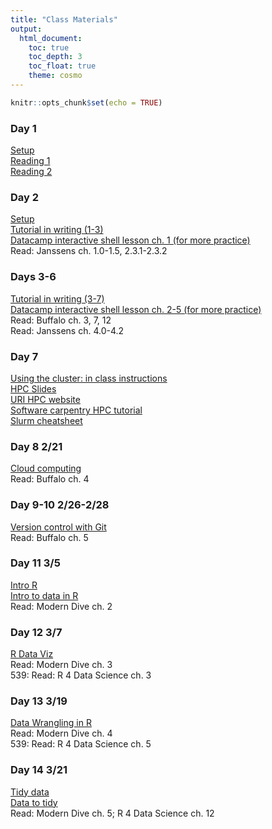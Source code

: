 ```yaml
---
title: "Class Materials"
output: 
  html_document:
    toc: true
    toc_depth: 3
    toc_float: true
    theme: cosmo
---
```


```r
knitr::opts_chunk$set(echo = TRUE)
```

### Day 1
[Setup](https://rachelss.github.io/BigDataSetup/)  
[Reading 1](https://www.practicereproducibleresearch.org/core-chapters/1-intro.html)  
[Reading 2](https://www.practicereproducibleresearch.org/core-chapters/0-preface.html)

### Day 2    
[Setup](http://swcarpentry.github.io/shell-novice/setup.html)  
[Tutorial in writing (1-3)](http://swcarpentry.github.io/shell-novice/)  
[Datacamp interactive shell lesson ch. 1 (for more practice)](https://www.datacamp.com/courses/introduction-to-shell-for-data-science)  
Read: Janssens ch. 1.0-1.5, 2.3.1-2.3.2

### Days 3-6    
[Tutorial in writing (3-7)](http://swcarpentry.github.io/shell-novice/)  
[Datacamp interactive shell lesson ch. 2-5 (for more practice)](https://www.datacamp.com/courses/introduction-to-shell-for-data-science)  
Read: Buffalo ch. 3, 7, 12  
Read: Janssens ch. 4.0-4.2

### Day 7  
[Using the cluster: in class instructions](cluster_instructions.html)  
[HPC Slides](hpcslides.pdf)  
[URI HPC website](https://web.uri.edu/hpc-research-computing/)  
[Software carpentry HPC tutorial](https://hpc-carpentry.github.io/hpc-intro/)  
[Slurm cheatsheet](https://isugenomics.github.io/bioinformatics-workbook/Appendix/HPC/SLURM/slurm-cheatsheat.html)

### Day 8 2/21
[Cloud computing](cloud_instructions.html)  
Read: Buffalo ch. 4

### Day 9-10 2/26-2/28
[Version control with Git](http://swcarpentry.github.io/git-novice/)  
Read: Buffalo ch. 5

### Day 11 3/5
[Intro R](https://datacarpentry.org/R-ecology-lesson/00-before-we-start.html)  
[Intro to data in R](02-starting-with-data.html)  
Read: Modern Dive ch. 2

### Day 12 3/7
[R Data Viz](https://datacarpentry.org/R-ecology-lesson/04-visualization-ggplot2.html)  
Read: Modern Dive ch. 3  
539: Read: R 4 Data Science ch. 3

### Day 13 3/19
[Data Wrangling in R](https://datacarpentry.org/R-ecology-lesson/03-dplyr.html)  
Read: Modern Dive ch. 4  
539: Read: R 4 Data Science ch. 5

### Day 14 3/21  
[Tidy data](https://datacarpentry.org/spreadsheet-ecology-lesson/)  
[Data to tidy](https://ndownloader.figshare.com/files/2252083)  
Read: Modern Dive ch. 5; R 4 Data Science ch. 12